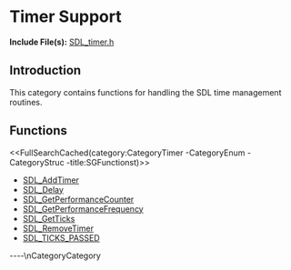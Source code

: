 
= Timer Support =

'''Include File(s):'''  [http://hg.libsdl.org/SDL/file/default/include/SDL_timer.h SDL_timer.h]


== Introduction ==

This category contains functions for handling the SDL time management routines.

<!-- #Remove this line and the ## below to use this markup if it becomes relevant to this category -->
<!-- #== Enumerations == -->
<!-- #<<FullSearchCached(category:CategoryEnum CategoryTimer -title:SGEnumerations)>> -->

<!-- #== Structures == -->
<!-- #<<FullSearchCached(category:CategoryStruct CategoryTimer -title:SGStructures)>> -->

== Functions ==
<<FullSearchCached(category:CategoryTimer -CategoryEnum -CategoryStruc -title:SGFunctionst)>>

<!-- BEGIN CATEGORY LIST -->
* [[SDL_AddTimer]]
* [[SDL_Delay]]
* [[SDL_GetPerformanceCounter]]
* [[SDL_GetPerformanceFrequency]]
* [[SDL_GetTicks]]
* [[SDL_RemoveTimer]]
* [[SDL_TICKS_PASSED]]
<!-- END CATEGORY LIST -->
----\nCategoryCategory

